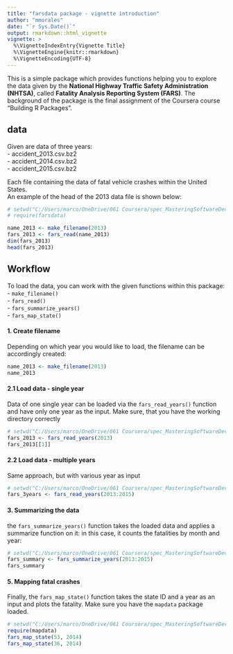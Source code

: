 ```yaml
---
title: "farsdata package - vignette introduction"
author: "mmorales"
date: "`r Sys.Date()`"
output: rmarkdown::html_vignette
vignette: >
  %\VignetteIndexEntry{Vignette Title}
  %\VignetteEngine{knitr::rmarkdown}
  %\VignetteEncoding{UTF-8}
---
```


This is a simple package which provides functions helping you to explore the data given by the **National Highway Traffic Safety Administration (NHTSA)**, called **Fatality Analysis Reporting System (FARS)**. The background of the package is the final assignment of the Coursera course "Building R Packages". 

## data

Given are data of three years:  
- accident_2013.csv.bz2  
- accident_2014.csv.bz2  
- accident_2015.csv.bz2  

Each file containing the data of fatal vehicle crashes within the United States.  
An example of the head of the 2013 data file is shown below:
```r
# setwd("C:/Users/marco/OneDrive/061 Coursera/spec_MasteringSoftwareDevInR/03_BuildingRPackages/w2_assignment/data")
# require(farsdata)

name_2013 <- make_filename(2013)
fars_2013 <- fars_read(name_2013) 
dim(fars_2013)
head(fars_2013)
```

## Workflow

To load the data, you can work with the given functions within this package:  
- `make_filename()`  
- `fars_read()`  
- `fars_summarize_years()`  
- `fars_map_state()`  

#### 1. Create filename
Depending on which year you would like to load, the filename can be accordingly created:
```r
name_2013 <- make_filename(2013)
name_2013
```

#### 2.1 Load data - single year
Data of one single year can be loaded via the `fars_read_years()` function and have only one year as the input. Make sure, that you have the working directory correctly
```r
# setwd("C:/Users/marco/OneDrive/061 Coursera/spec_MasteringSoftwareDevInR/03_BuildingRPackages/w2_assignment/data")
fars_2013 <- fars_read_years(2013)
fars_2013[[1]]
```

#### 2.2 Load data - multiple years
Same approach, but with various year as input
```r
# setwd("C:/Users/marco/OneDrive/061 Coursera/spec_MasteringSoftwareDevInR/03_BuildingRPackages/w2_assignment/data")
fars_3years <- fars_read_years(2013:2015)
```

#### 3. Summarizing the data
the `fars_summarize_years()` function takes the loaded data and applies a summarize function on it: in this case, it counts the fatalities by month and year:
```r
# setwd("C:/Users/marco/OneDrive/061 Coursera/spec_MasteringSoftwareDevInR/03_BuildingRPackages/w2_assignment/data")
fars_summary <- fars_summarize_years(2013:2015)
fars_summary
```

#### 5. Mapping fatal crashes
Finally, the `fars_map_state()` function takes the state ID and a year as an input and plots the fatality. Make sure you have the `mapdata` package loaded. 
```r
# setwd("C:/Users/marco/OneDrive/061 Coursera/spec_MasteringSoftwareDevInR/03_BuildingRPackages/w2_assignment/data")
require(mapdata)
fars_map_state(53, 2014)
fars_map_state(36, 2014)
```
